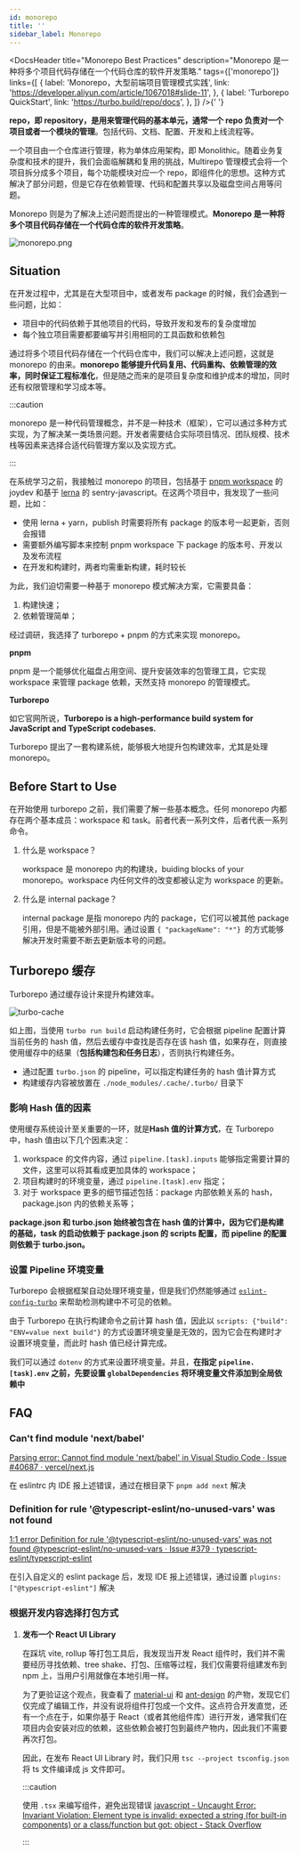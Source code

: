 ```yaml
---
id: monorepo
title: ''
sidebar_label: Monorepo
---
```



<DocsHeader
  title="Monorepo Best Practices"
  description="Monorepo 是一种将多个项目代码存储在一个代码仓库的软件开发策略."
  tags={['monorepo']}
  links={[
    {
      label: 'Monorepo，大型前端项目管理模式实践',
      link: 'https://developer.aliyun.com/article/1067018#slide-11',
    },
    {
      label: 'Turborepo QuickStart',
      link: 'https://turbo.build/repo/docs',
    },
  ]}
/>{' '}

**repo，即 repository，是用来管理代码的基本单元，通常一个 repo 负责对一个项目或者一个模块的管理**。包括代码、文档、配置、开发和上线流程等。

一个项目由一个仓库进行管理，称为单体应用架构，即 Monolithic。随着业务复杂度和技术的提升，我们会面临解耦和复用的挑战，Multirepo 管理模式会将一个项目拆分成多个项目，每个功能模块对应一个 repo，即组件化的思想。这种方式解决了部分问题，但是它存在依赖管理、代码和配置共享以及磁盘空间占用等问题。

Monorepo 则是为了解决上述问题而提出的一种管理模式。**Monorepo 是一种将多个项目代码存储在一个代码仓库的软件开发策略**。

![monorepo.png](https://img.joyjoy.cc/software/monorepo.png)

## Situation

在开发过程中，尤其是在大型项目中，或者发布 package 的时候，我们会遇到一些问题，比如：

- 项目中的代码依赖于其他项目的代码，导致开发和发布的复杂度增加
- 每个独立项目需要都要编写并引用相同的工具函数和依赖包

通过将多个项目代码存储在一个代码仓库中，我们可以解决上述问题，这就是 monorepo 的由来。**monorepo 能够提升代码复用、代码重构、依赖管理的效率，同时保证工程标准化**，但是随之而来的是项目复杂度和维护成本的增加，同时还有权限管理和学习成本等。

:::caution

monorepo 是一种代码管理概念，并不是一种技术（框架），它可以通过多种方式实现，为了解决某一类场景问题。开发者需要结合实际项目情况、团队规模、技术栈等因素来选择合适代码管理方案以及实现方式。

:::

在系统学习之前，我接触过 monorepo 的项目，包括基于 [pnpm workspace](https://pnpm.io/workspaces) 的 joydev 和基于 [lerna](https://lerna.js.org/) 的 sentry-javascript。在这两个项目中，我发现了一些问题，比如：

- 使用 lerna + yarn，publish 时需要将所有 package 的版本号一起更新，否则会报错
- 需要额外编写脚本来控制 pnpm workspace 下 package 的版本号、开发以及发布流程
- 在开发和构建时，两者均需重新构建，耗时较长

为此，我们迫切需要一种基于 monorepo 模式解决方案，它需要具备：

1. 构建快速；
2. 依赖管理简单；

经过调研，我选择了 turborepo + pnpm 的方式来实现 monorepo。

**pnpm**

pnpm 是一个能够优化磁盘占用空间、提升安装效率的包管理工具，它实现 workspace 来管理 package 依赖，天然支持 monorepo 的管理模式。

**Turborepo**

如它官网所说，**Turborepo is a high-performance build system for JavaScript and TypeScript codebases.**

Turborepo 提出了一套构建系统，能够极大地提升包构建效率，尤其是处理 monorepo。

## Before Start to Use

在开始使用 turborepo 之前，我们需要了解一些基本概念。任何 monorepo 内都存在两个基本成员：workspace 和 task。前者代表一系列文件，后者代表一系列命令。

1. 什么是 workspace？

   workspace 是 monorepo 内的构建块，buiding blocks of your monorepo。workspace 内任何文件的改变都被认定为 workspace 的更新。

2. 什么是 internal package？

   internal package 是指 monorepo 内的 package，它们可以被其他 package 引用，但是不能被外部引用。通过设置 `{ "packageName": "*"} `的方式能够解决开发时需要不断去更新版本号的问题。

## Turborepo 缓存

Turborepo 通过缓存设计来提升构建效率。

![turbo-cache](https://turbo.build/_next/image?url=%2F_next%2Fstatic%2Fmedia%2Fcache-miss.21d45e92.png&w=3840&q=75)

如上图，当使用 `turbo run build` 启动构建任务时，它会根据 pipeline 配置计算当前任务的 hash 值，然后去缓存中查找是否存在该 hash 值，如果存在，则直接使用缓存中的结果（**包括构建包和任务日志**），否则执行构建任务。

- 通过配置 `turbo.json` 的 pipeline，可以指定构建任务的 hash 值计算方式
- 构建缓存内容被放置在 `./node_modules/.cache/.turbo/` 目录下

### 影响 Hash 值的因素

使用缓存系统设计至关重要的一环，就是**Hash 值的计算方式**，在 Turborepo 中，hash 值由以下几个因素决定：

1. workspace 的文件内容，通过 `pipeline.[task].inputs` 能够指定需要计算的文件，这里可以将其看成更加具体的 workspace；
2. 项目构建时的环境变量，通过 `pipeline.[task].env` 指定；
3. 对于 workspace 更多的细节描述包括：package 内部依赖关系的 hash，package.json 内的依赖关系等；

**package.json 和 turbo.json 始终被包含在 hash 值的计算中，因为它们是构建的基础，task 的启动依赖于 package.json 的 scripts 配置，而 pipeline 的配置则依赖于 turbo.json。**

### 设置 Pipeline 环境变量

Turborepo 会根据框架自动处理环境变量，但是我们仍然能够通过 [`eslint-config-turbo`](https://www.npmjs.com/package/eslint-config-turbo) 来帮助检测构建中不可见的依赖。

由于 Turborepo 在执行构建命令之前计算 hash 值，因此以 `scripts: {"build": "ENV=value next build"}` 的方式设置环境变量是无效的，因为它会在构建时才设置环境变量，而此时 hash 值已经计算完成。

我们可以通过 `dotenv` 的方式来设置环境变量。并且，**在指定 `pipeline.[task].env` 之前，先要设置 `globalDependencies` 将环境变量文件添加到全局依赖中**

## FAQ

### Can't find module 'next/babel'

[Parsing error: Cannot find module 'next/babel' in Visual Studio Code · Issue #40687 · vercel/next.js](https://github.com/vercel/next.js/issues/40687)

在 eslintrc 内 IDE 报上述错误，通过在根目录下 `pnpm add next` 解决

### Definition for rule '@typescript-eslint/no-unused-vars' was not found

[1:1 error Definition for rule '@typescript-eslint/no-unused-vars' was not found @typescript-eslint/no-unused-vars · Issue #379 · typescript-eslint/typescript-eslint](https://github.com/typescript-eslint/typescript-eslint/issues/379)

在引入自定义的 eslint package 后，发现 IDE 报上述错误，通过设置 `plugins: ["@typescript-eslint"]` 解决

### 根据开发内容选择打包方式

1. **发布一个 React UI Library**

   在踩坑 vite, rollup 等打包工具后，我发现当开发 React 组件时，我们并不需要经历寻找依赖、tree shake、打包、压缩等过程，我们仅需要将组建发布到 npm 上，当用户引用就像在本地引用一样。

   为了更验证这个观点，我查看了 [material-ui](https://github.com/mui/material-ui.git) 和 [ant-design](https://github.com/ant-design/ant-design) 的产物，发现它们仅完成了编辑工作，并没有说将组件打包成一个文件。这点符合开发直觉，还有一个点在于，如果你基于 React（或者其他组件库）进行开发，通常我们在项目内会安装对应的依赖，这些依赖会被打包到最终产物内，因此我们不需要再次打包。

   因此，在发布 React UI Library 时，我们只用 `tsc --project tsconfig.json` 将 ts 文件编译成 js 文件即可。

   :::caution

   使用 `.tsx` 来编写组件，避免出现错误 [javascript - Uncaught Error: Invariant Violation: Element type is invalid: expected a string (for built-in components) or a class/function but got: object - Stack Overflow](https://stackoverflow.com/questions/34130539/uncaught-error-invariant-violation-element-type-is-invalid-expected-a-string)

   :::
